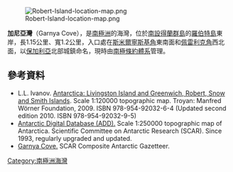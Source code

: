 {{coord|62|22|25|S|59|22|40|W|display=title}}

[[Image:Robert-Island-location-map.png|thumb]]

'''加尼亞灣'''（Garnya Cove），是[[南極洲|南極洲]]的海灣，位於[[南設得蘭群島|南設得蘭群島]]的[[羅伯特島|羅伯特島]]東岸，長1.15公里、寬1.2公里，入口處在[[斯米爾寧斯基角|斯米爾寧斯基角]]東南面和[[佩雷利克角|佩雷利克角]]西北面，以[[保加利亞|保加利亞]]北部城鎮命名，現時由[[南極條約體系|南極條約體系]]管理。

==參考資料==
* L.L. Ivanov. [http://apcbg.org/image023.jpg Antarctica: Livingston Island and Greenwich, Robert, Snow and Smith Islands]{{Wayback|url=http://apcbg.org/image023.jpg |date=20080424075823 }}. Scale 1:120000 topographic map.  Troyan: Manfred Wörner Foundation, 2009.  ISBN 978-954-92032-6-4 (Updated second edition 2010.  ISBN 978-954-92032-9-5)
* [http://www.add.scar.org Antarctic Digital Database (ADD).]{{Wayback|url=http://www.add.scar.org/ |date=20170305000653 }} Scale 1:250000 topographic map of Antarctica. Scientific Committee on Antarctic Research (SCAR). Since 1993, regularly upgraded and updated.
* [https://data.aad.gov.au/aadc/gaz/scar/display_name.cfm?gaz_id=137479 Garnya Cove.]{{Wayback|url=https://data.aad.gov.au/aadc/gaz/scar/display_name.cfm?gaz_id=137479 |date=20170922100723 }} SCAR Composite Antarctic Gazetteer.

{{Antarctica-geo-stub}}
[[Category:南極洲海灣|Category:南極洲海灣]]